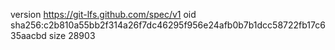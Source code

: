 version https://git-lfs.github.com/spec/v1
oid sha256:c2b810a55bb2f314a26f7dc46295f956e24afb0b7b1dcc58722fb17c635aacbd
size 28903
